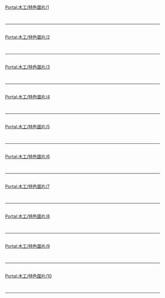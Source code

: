 {{Portal:木工/box-header|特色圖片|Portal:木工/特色圖片|}}
[[Portal:木工/特色圖片/1|Portal:木工/特色圖片/1]]<br> {{Portal:木工/特色圖片/1}} <div style="clear: both"></div><br/><hr/><br/>
[[Portal:木工/特色圖片/2|Portal:木工/特色圖片/2]]<br> {{Portal:木工/特色圖片/2}} <div style="clear: both"></div><br/><hr/><br/>
[[Portal:木工/特色圖片/3|Portal:木工/特色圖片/3]]<br> {{Portal:木工/特色圖片/3}} <div style="clear: both"></div><br/><hr/><br/>
[[Portal:木工/特色圖片/4|Portal:木工/特色圖片/4]]<br> {{Portal:木工/特色圖片/4}} <div style="clear: both"></div><br/><hr/><br/>
[[Portal:木工/特色圖片/5|Portal:木工/特色圖片/5]]<br> {{Portal:木工/特色圖片/5}} <div style="clear: both"></div><br/><hr/><br/>
[[Portal:木工/特色圖片/6|Portal:木工/特色圖片/6]]<br> {{Portal:木工/特色圖片/6}} <div style="clear: both"></div><br/><hr/><br/>
[[Portal:木工/特色圖片/7|Portal:木工/特色圖片/7]]<br> {{Portal:木工/特色圖片/7}} <div style="clear: both"></div><br/><hr/><br/>
[[Portal:木工/特色圖片/8|Portal:木工/特色圖片/8]]<br> {{Portal:木工/特色圖片/8}} <div style="clear: both"></div><br/><hr/><br/>
[[Portal:木工/特色圖片/9|Portal:木工/特色圖片/9]]<br> {{Portal:木工/特色圖片/9}} <div style="clear: both"></div><br/><hr/><br/>
[[Portal:木工/特色圖片/10|Portal:木工/特色圖片/10]]<br> {{Portal:木工/特色圖片/10}} <div style="clear: both"></div><br/><hr/><br/>
{{Portal:木工/box-footer|}}